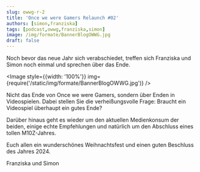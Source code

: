 ```yaml
---
slug: owwg-r-2
title: 'Once we were Gamers Relaunch #02'
authors: [simon,franziska]
tags: [podcast,owwg,franziska,simon]
image: /img/formate/BannerBlogOWWG.jpg
draft: false
---
```




Noch bevor das neue Jahr sich verabschiedet, treffen sich Franziska und Simon noch einmal und sprechen über das Ende.

<Image style={{width: '100%'}} img={require('/static/img/formate/BannerBlogOWWG.jpg')} />

<!--truncate-->

Nicht das Ende von Once we were Gamers, sondern über Enden in Videospielen. Dabei stellen Sie die verheißungsvolle Frage: Braucht ein Videospiel überhaupt ein gutes Ende?

Darüber hinaus geht es wieder um den aktuellen Medienkonsum der beiden, einige echte Empfehlungen und natürlich um den Abschluss eines tollen M10Z-Jahres.

Euch allen ein wunderschönes Weihnachtsfest und einen guten Beschluss des Jahres 2024.

Franziska und Simon

<ReactPlayer
    width="100%"
    height="50px"
    controls
    url='https://m10z.picnotes.de/OwwG/OwwG_Relaunch_02.mp3'
/>
